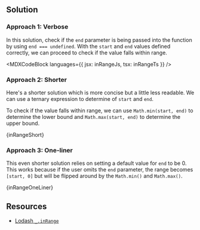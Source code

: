 

## Solution

### Approach 1: Verbose

In this solution, check if the `end` parameter is being passed into the function by using `end === undefined`. With the `start` and `end` values defined correctly, we can proceed to check if the value falls within range.

<MDXCodeBlock languages={{ jsx: inRangeJs, tsx: inRangeTs }} />

### Approach 2: Shorter

Here's a shorter solution which is more concise but a little less readable. We can use a ternary expression to determine of `start` and `end`.

To check if the value falls within range, we can use `Math.min(start, end)` to determine the lower bound and `Math.max(start, end)` to determine the upper bound.

<MDXCodeBlock>{inRangeShort}</MDXCodeBlock>

### Approach 3: One-liner

This even shorter solution relies on setting a default value for `end` to be 0. This works because if the user omits the `end` parameter, the range becomes `[start, 0]` but will be flipped around by the `Math.min()` and `Math.max()`.

<MDXCodeBlock>{inRangeOneLiner}</MDXCodeBlock>

## Resources

- [Lodash `_.inRange`](https://lodash.com/docs/#inRange)

